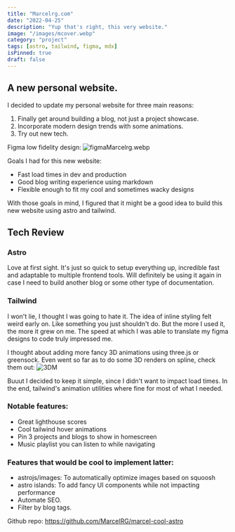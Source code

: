 ```yaml
---
title: "Marcelrg.com"
date: "2022-04-25"
description: "Yup that's right, this very website."
image: "/images/mcover.webp"
category: "project"
tags: [astro, tailwind, figma, mdx]
isPinned: true
draft: false
---
```


## A new personal website.

I decided to update my personal website for three main reasons:

1. Finally get around building a blog, not just a project showcase.
2. Incorporate modern design trends with some animations.
3. Try out new tech.

Figma low fidelity design:
![figmaMarcelrg.webp](/images/figmaMarcelrg.webp)

Goals I had for this new website:

- Fast load times in dev and production
- Good blog writing experience using markdown
- Flexible enough to fit my cool and sometimes wacky designs

With those goals in mind, I figured that it might be a good idea to build this new website using astro and tailwind.

## Tech Review

### Astro

Love at first sight. It's just so quick to setup everything up, incredible fast and adaptable to multiple frontend tools.
Will definitely be using it again in case I need to build another blog or some other type of documentation.

### Tailwind

I won't lie, I thought I was going to hate it. The idea of inline styling felt weird early on.
Like something you just shouldn't do. But the more I used it, the more it grew on me.
The speed at which I was able to translate my figma designs to code truly impressed me.

I thought about adding more fancy 3D animations using three.js or greensock.
Even went so far as to do some 3D renders on spline, check them out:
![3DM](/images/3DM.gif)

Buuut I decided to keep it simple, since I didn't want to impact load times.
In the end, tailwind's animation utilities where fine for most of what I needed.

### Notable features:

- Great lighthouse scores
- Cool tailwind hover animations
- Pin 3 projects and blogs to show in homescreen
- Music playlist you can listen to while navigating

### Features that would be cool to implement latter:

- astrojs/images: To automatically optimize images based on squoosh
- astro islands: To add fancy UI components while not impacting performance
- Automate SEO.
- Filter by blog tags.

Github repo: https://github.com/MarcelRG/marcel-cool-astro
